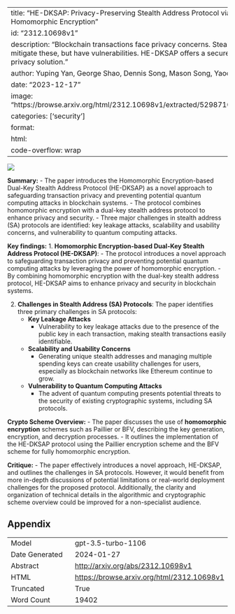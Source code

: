 
---
title: "HE-DKSAP: Privacy-Preserving Stealth Address Protocol via Additively Homomorphic Encryption"
id: "2312.10698v1"
description: "Blockchain transactions face privacy concerns. Stealth addresses mitigate these, but have vulnerabilities. HE-DKSAP offers a secure, scalable privacy solution."
author: Yuping Yan, George Shao, Dennis Song, Mason Song, Yaochu Jin
date: "2023-12-17"
image: "https://browse.arxiv.org/html/2312.10698v1/extracted/5298710/dksap.png"
categories: ['security']
format:
  html:
    code-overflow: wrap
---

![](https://browse.arxiv.org/html/2312.10698v1/extracted/5298710/dksap.png)

**Summary:**
- The paper introduces the Homomorphic Encryption-based Dual-Key Stealth Address Protocol (HE-DKSAP) as a novel approach to safeguarding transaction privacy and preventing potential quantum computing attacks in blockchain systems.
- The protocol combines homomorphic encryption with a dual-key stealth address protocol to enhance privacy and security.
- Three major challenges in stealth address (SA) protocols are identified: key leakage attacks, scalability and usability concerns, and vulnerability to quantum computing attacks.

**Key findings:**
1. **Homomorphic Encryption-based Dual-Key Stealth Address Protocol (HE-DKSAP)**:
    - The protocol introduces a novel approach to safeguarding transaction privacy and preventing potential quantum computing attacks by leveraging the power of homomorphic encryption.
    - By combining homomorphic encryption with the dual-key stealth address protocol, HE-DKSAP aims to enhance privacy and security in blockchain systems.

2. **Challenges in Stealth Address (SA) Protocols**:
    The paper identifies three primary challenges in SA protocols:
    - **Key Leakage Attacks**
      - Vulnerability to key leakage attacks due to the presence of the public key in each transaction, making stealth transactions easily identifiable.
    - **Scalability and Usability Concerns**
      - Generating unique stealth addresses and managing multiple spending keys can create usability challenges for users, especially as blockchain networks like Ethereum continue to grow.
    - **Vulnerability to Quantum Computing Attacks**
      - The advent of quantum computing presents potential threats to the security of existing cryptographic systems, including SA protocols.

**Crypto Scheme Overview:**
- The paper discusses the use of **homomorphic encryption** schemes such as Paillier or BFV, describing the key generation, encryption, and decryption processes.
- It outlines the implementation of the HE-DKSAP protocol using the Paillier encryption scheme and the BFV scheme for fully homomorphic encryption.

**Critique:**
- The paper effectively introduces a novel approach, HE-DKSAP, and outlines the challenges in SA protocols. However, it would benefit from more in-depth discussions of potential limitations or real-world deployment challenges for the proposed protocol. Additionally, the clarity and organization of technical details in the algorithmic and cryptographic scheme overview could be improved for a non-specialist audience.

## Appendix

|          |          |
|----------|----------|
| Model     | gpt-3.5-turbo-1106       |
| Date Generated     | 2024-01-27       |
| Abstract | [http://arxiv.org/abs/2312.10698v1](http://arxiv.org/abs/2312.10698v1)        |
| HTML     | [https://browse.arxiv.org/html/2312.10698v1](https://browse.arxiv.org/html/2312.10698v1)       |
| Truncated       | True       |
| Word Count       | 19402       |